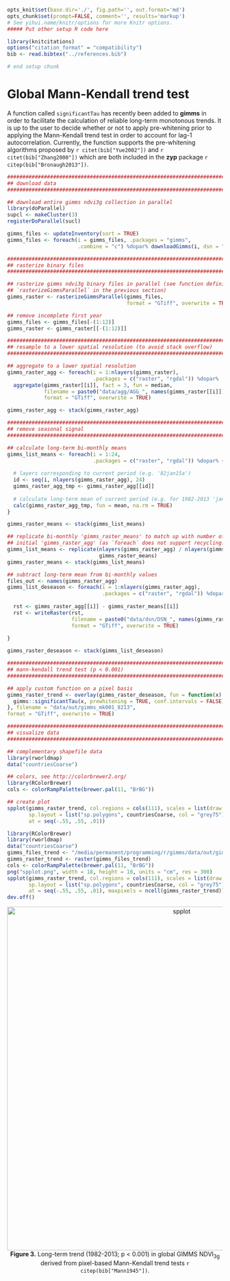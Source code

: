 ```r
opts_knit$set(base.dir='./', fig.path='', out.format='md')
opts_chunk$set(prompt=FALSE, comment='', results='markup')
# See yihui.name/knitr/options for more Knitr options.
##### Put other setup R code here

library(knitcitations)
options("citation_format" = "compatibility")
bib <- read.bibtex("../references.bib")

# end setup chunk
```
# Global Mann-Kendall trend test

A function called `significantTau` has recently been added to **gimms** in order to facilitate the calculation of reliable long-term monotonous trends. It is up to the user to decide whether or not to apply pre-whitening prior to applying the Mann-Kendall trend test in order to account for lag-1 autocorrelation. Currently, the function supports the pre-whitening algorithms proposed by `r citet(bib["Yue2002"])` and `r citet(bib["Zhang2000"])` which are both included in the **zyp** package `r citep(bib["Bronaugh2013"])`. 

```r
################################################################################
## download data
################################################################################

## download entire gimms ndvi3g collection in parallel
library(doParallel)
supcl <- makeCluster(3)
registerDoParallel(sucl)

gimms_files <- updateInventory(sort = TRUE)
gimms_files <- foreach(i = gimms_files, .packages = "gimms", 
                       .combine = "c") %dopar% downloadGimms(i, dsn = "data/")

################################################################################
## rasterize binary files
################################################################################

## rasterize gimms ndvi3g binary files in parallel (see function definition of 
## `rasterizeGimmsParallel` in the previous section)
gimms_raster <- rasterizeGimmsParallel(gimms_files, 
                                       format = "GTiff", overwrite = TRUE)

## remove incomplete first year
gimms_files <- gimms_files[-(1:12)]
gimms_raster <- gimms_raster[[-(1:12)]]

################################################################################
## resample to a lower spatial resolution (to avoid stack overflow)
################################################################################

## aggregate to a lower spatial resolution
gimms_raster_agg <- foreach(i = 1:nlayers(gimms_raster), 
                            .packages = c("raster", "rgdal")) %dopar%
  aggregate(gimms_raster[[i]], fact = 3, fun = median, 
            filename = paste0("data/agg/AGG_", names(gimms_raster[[i]])), 
            format = "GTiff", overwrite = TRUE)

gimms_raster_agg <- stack(gimms_raster_agg)

################################################################################
## remove seasonal signal
################################################################################

## calculate long-term bi-monthly means
gimms_list_means <- foreach(i = 1:24, 
                            .packages = c("raster", "rgdal")) %dopar% {
  
  # layers corresponding to current period (e.g. '82jan15a')
  id <- seq(i, nlayers(gimms_raster_agg), 24)
  gimms_raster_agg_tmp <- gimms_raster_agg[[id]]
  
  # calculate long-term mean of current period (e.g. for 1982-2013 'jan15a')
  calc(gimms_raster_agg_tmp, fun = mean, na.rm = TRUE)
} 

gimms_raster_means <- stack(gimms_list_means)

## replicate bi-monthly 'gimms_raster_means' to match up with number of layers of 
## initial 'gimms_raster_agg' (as `foreach` does not support recycling!)
gimms_list_means <- replicate(nlayers(gimms_raster_agg) / nlayers(gimms_raster_means), 
                              gimms_raster_means)
gimms_raster_means <- stack(gimms_list_means)

## subtract long-term mean from bi-monthly values
files_out <- names(gimms_raster_agg)
gimms_list_deseason <- foreach(i = 1:nlayers(gimms_raster_agg), 
                               .packages = c("raster", "rgdal")) %dopar% {
  
  rst <- gimms_raster_agg[[i]] - gimms_raster_means[[i]]
  rst <- writeRaster(rst, 
                     filename = paste0("data/dsn/DSN_", names(gimms_raster_agg[[i]])), 
                     format = "GTiff", overwrite = TRUE)
  
}

gimms_raster_deseason <- stack(gimms_list_deseason)

################################################################################
## mann-kendall trend test (p < 0.001)
################################################################################

## apply custom function on a pixel basis
gimms_raster_trend <- overlay(gimms_raster_deseason, fun = function(x) {
  gimms::significantTau(x, prewhitening = TRUE, conf.intervals = FALSE)
}, filename = "data/out/gimms_mk001_8213", 
format = "GTiff", overwrite = TRUE)

################################################################################
## visualize data
################################################################################

## complementary shapefile data
library(rworldmap)
data("countriesCoarse")

## colors, see http://colorbrewer2.org/
library(RColorBrewer)
cols <- colorRampPalette(brewer.pal(11, "BrBG"))

## create plot
spplot(gimms_raster_trend, col.regions = cols(111), scales = list(draw = TRUE), 
       sp.layout = list("sp.polygons", countriesCoarse, col = "grey75"), 
       at = seq(-.55, .55, .01))
```

```r
library(RColorBrewer)
library(rworldmap)
data("countriesCoarse")
gimms_files_trend <- "/media/permanent/programming/r/gimms/data/out/gimms_mk001_8213.tif"
gimms_raster_trend <- raster(gimms_files_trend)
cols <- colorRampPalette(brewer.pal(11, "BrBG"))
png("spplot.png", width = 18, height = 10, units = "cm", res = 300)
spplot(gimms_raster_trend, col.regions = cols(111), scales = list(draw = TRUE), 
       sp.layout = list("sp.polygons", countriesCoarse, col = "grey75"), 
       at = seq(-.55, .55, .01), maxpixels = ncell(gimms_raster_trend))
dev.off()
```

<center>
  <img src="http://i.imgur.com/5JvSV42.png" alt="spplot" style="width: 800px;"/><br>
  <b>Figure 3.</b> Long-term trend (1982-2013; p < 0.001) in global GIMMS NDVI<sub>3g</sub> derived from pixel-based Mann-Kendall trend tests `r citep(bib["Mann1945"])`.
</center>
